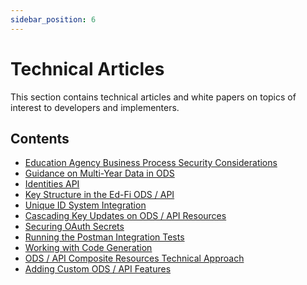 ```yaml
---
sidebar_position: 6
---
```


# Technical Articles

This section contains technical articles and white papers on topics of interest
to developers and implementers.

## Contents

* [Education Agency Business Process Security Considerations](education-agency-business-process-security-considerations.md)
* [Guidance on Multi-Year Data in ODS](guidance-on-multi-year-data-in-ods.md)
* [Identities API](identities-api.md)
* [Key Structure in the Ed-Fi ODS / API](key-structure-in-the-ed-fi-ods-api.md)
* [Unique ID System Integration](unique-id-system-integration.md)
* [Cascading Key Updates on ODS / API Resources](cascading-key-updates-on-ods-api-resources.md)
* [Securing OAuth Secrets](securing-oauth-secrets.md)
* [Running the Postman Integration Tests](running-the-postman-integration-tests.md)
* [Working with Code Generation](working-with-code-generation.md)
* [ODS / API Composite Resources Technical Approach](ods-api-composite-resources-technical-approach.md)
* [Adding Custom ODS / API Features](adding-custom-ods-api-features.md)
